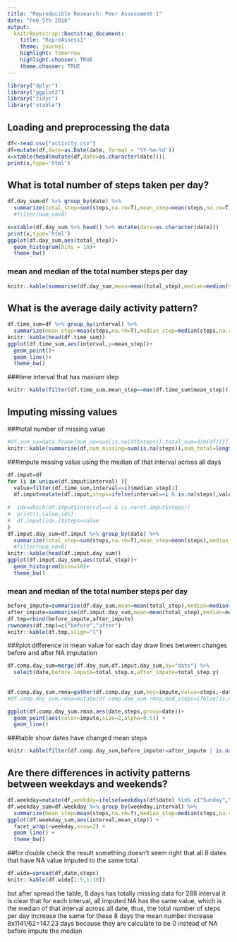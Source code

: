 ```yaml
---
title: "Reproducible Research: Peer Assessment 1"
date: "Feb 5th 2016"
output: 
  knitrBootstrap::bootstrap_document:
    title: "ReproAssess1"
    theme: journal
    highlight: Tomorrow
    highlight.chooser: TRUE
    theme.chooser: TRUE
---
```


```r
library("dplyr")  
library("ggplot2")
library("tidyr")
library("xtable")
```

## Loading and preprocessing the data

```r
df<-read.csv("activity.csv")
df=mutate(df,date=as.Date(date, format = '%Y-%m-%d'))
x=xtable(head(mutate(df,date=as.character(date))))
print(x,type='html')
```

## What is total number of steps taken per day?
```r
df.day_sum=df %>% group_by(date) %>% 
  summarize(total_step=sum(steps,na.rm=T),mean_step=mean(steps,na.rm=T),median_step=median(steps,na.rm=T),num_na=sum(is.na(steps))) #%>%
  #filter(num_na>0)

x=xtable(df.day_sum %>% head() %>% mutate(date=as.character(date)))
print(x,type='html')
ggplot(df.day_sum,aes(total_step))+
  geom_histogram(bins = 10)+
  theme_bw()
```

### mean and median of the total number steps per day
```r
knitr::kable(summarise(df.day_sum,mean=mean(total_step),median=median(total_step)),align="l")
```

## What is the average daily activity pattern?
```r
df.time_sum=df %>% group_by(interval) %>% 
  summarize(mean_step=mean(steps,na.rm=T),median_step=median(steps,na.rm=T))
knitr::kable(head(df.time_sum))
ggplot(df.time_sum,aes(interval,y=mean_step))+
  geom_point()+
  geom_line()+
  theme_bw()
```

###time interval that has maxium step
```r
knitr::kable(filter(df.time_sum,mean_step==max(df.time_sum$mean_step)))
```

## Imputing missing values
###total number of missing value
```r
#df.sum_na=data.frame(num_na=sum(is.na(df$steps)),total_num=dim(df)[1])
knitr::kable(summarise(df,num_missing=sum(is.na(steps)),num_total=length(steps)),align="l")
```

###impute missing value using the median of that interval across all days
```r
df.imput=df
for (i in unique(df.imput$interval) ){
  value=filter(df.time_sum,interval==i)$median_step[1]
  df.imput=mutate(df.imput,steps=ifelse(interval==i & is.na(steps),value,steps))
  
#  idx=which(df.imput$interval==i & is.na(df.imput$steps))
#  print(i,value,idx)
#  df.imput[idx,]$steps=value
}
df.imput.day_sum=df.imput %>% group_by(date) %>% 
  summarize(total_step=sum(steps,na.rm=T),mean_step=mean(steps),median_step=median(steps),num_na=sum(is.na(steps))) #%>%
  #filter(num_na>0)
knitr::kable(head(df.imput.day_sum))
ggplot(df.imput.day_sum,aes(total_step))+
  geom_histogram(bins=10)+
  theme_bw()
```

### mean and median of the total number steps per day
```r
before_impute=summarise(df.day_sum,mean=mean(total_step),median=median(total_step))
after_impute=summarise(df.imput.day_sum,mean=mean(total_step),median=median(total_step))
df.tmp=rbind(before_impute,after_impute)
rownames(df.tmp)=c("before","after")
knitr::kable(df.tmp,align="l")
```

###plot difference in mean value for each day
draw lines between changes before and after NA imputation
```r
df.comp.day_sum=merge(df.day_sum,df.imput.day_sum,by="date") %>%
  select(date,before_impute=total_step.x,after_impute=total_step.y)
  
  
df.comp.day_sum.rmna=gather(df.comp.day_sum,key=impute,value=steps,-date) 
#df.comp.day_sum.rmna=mutate(df.comp.day_sum.rmna,mod_steps=ifelse(is.na(steps),-1,steps))

ggplot(df.comp.day_sum.rmna,aes(date,steps,group=date))+
  geom_point(aes(color=impute,size=2,alpha=0.5)) +
  geom_line()
```

###table show dates have changed mean steps
```r
knitr::kable(filter(df.comp.day_sum,before_impute!=after_impute | is.na(before_impute)))
```

## Are there differences in activity patterns between weekdays and weekends?
```r
df.weekday=mutate(df,weekday=ifelse(weekdays(df$date) %in% c("Sunday","Saturday"),"WeekEnd","WeekDays"))
df.weekday_sum=df.weekday %>% group_by(weekday,interval) %>% 
  summarize(mean_step=mean(steps,na.rm=T),median_step=median(steps,na.rm=T))
ggplot(df.weekday_sum,aes(interval,mean_step)) + 
  facet_wrap(~weekday,nrow=2) +
  geom_line() +
  theme_bw()
```

##for double check the result
something doesn't seem right that all 8 dates that have NA value imputed to the same total
```r
df.wide=spread(df,date,steps)
knitr::kable(df.wide[1:5,1:10])
```
but after spread the table, 
8 days has totally missing data for 288 interval 
it is clear that for each interval, 
all imputed NA has the same value, which is the median of that interval across all date, 
thus, the total number of steps per day increase the same for these 8 days
the mean number increase 8x1141/62=147.23 days
because they are calculate to be 0 instead of NA before impute
the median


